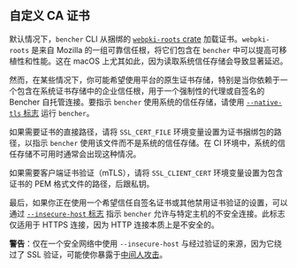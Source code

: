 ## 自定义 CA 证书

默认情况下，`bencher` CLI 从捆绑的 [`webpki-roots` crate][webpki-roots] 加载证书。`webpki-roots` 是来自 Mozilla 的一组可靠信任根，将它们包含在 `bencher` 中可以提高可移植性和性能。这在 macOS 上尤其如此，因为读取系统信任存储会导致显著延迟。

然而，在某些情况下，你可能希望使用平台的原生证书存储，特别是当你依赖于一个包含在系统证书存储中的企业信任根，用于一个强制性的代理或自签名的 Bencher 自托管连接。要指示 `bencher` 使用系统的信任存储，请使用 [`--native-tls` 标志][native tls] 运行 `bencher`。

如果需要证书的直接路径，请将 `SSL_CERT_FILE` 环境变量设置为证书捆绑包的路径，以指示 `bencher` 使用该文件而不是系统的信任存储。在 CI 环境中，系统的信任存储不可用时通常会出现这种情况。

如果需要客户端证书验证（mTLS），请将 `SSL_CLIENT_CERT` 环境变量设置为包含证书的 PEM 格式文件的路径，后跟私钥。

最后，如果你正在使用一个希望信任自签名证书或其他禁用证书验证的设置，可以通过 [`--insecure-host` 标志][insecure host] 指示 `bencher` 允许与特定主机的不安全连接。此标志仅适用于 HTTPS 连接，因为 HTTP 连接本质上是不安全的。

**警告**：仅在一个安全网络中使用 `--insecure-host` 与经过验证的来源，因为它绕过了 SSL 验证，可能使你暴露于[中间人攻击][wikipedia mitm]。

[wikipedia mitm]: https://zh.wikipedia.org/wiki/%E4%B8%AD%E9%97%B4%E4%BA%BA%E6%94%BB%E5%87%BB
[webpki-roots]: https://github.com/rustls/webpki-roots

[native tls]: /zh/docs/explanation/bencher-run/#--native-tls
[insecure host]: /zh/docs/explanation/bencher-run/#--insecure-host